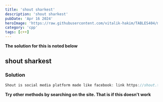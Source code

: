 ```yaml
---
title: 'shout sharkest'
description: 'shout sharkest'
pubDate: 'Apr 16 2024'
heroImage: 'https://raw.githubusercontent.com/vitalik-hakim/TABLES404/main/error_b/c++.png'
category: 'cpp'
tags: [c++]
---
```


**The solution for this is noted below**

## shout sharkest

### Solution

```cpp
Shout is social media platform made like facebook: link https://shout.tribe.so/
```

**Try other methods by searching on the site. That is if this doesn't work**
